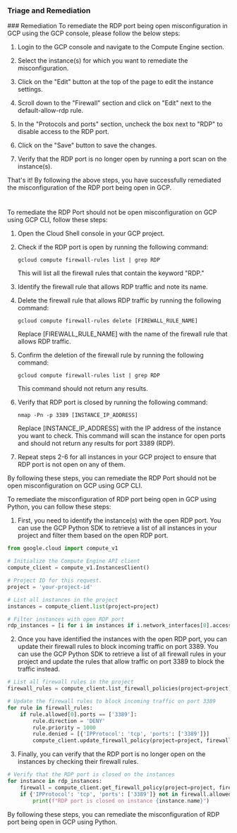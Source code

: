 
### Triage and Remediation
<Tabs>
<Tab title='Remediation'>
### Remediation

<AccordionGroup>
<Accordion title='Using Console' defaultOpen='true'>
To remediate the RDP port being open misconfiguration in GCP using the GCP console, please follow the below steps:

1. Login to the GCP console and navigate to the Compute Engine section.

2. Select the instance(s) for which you want to remediate the misconfiguration.

3. Click on the "Edit" button at the top of the page to edit the instance settings.

4. Scroll down to the "Firewall" section and click on "Edit" next to the default-allow-rdp rule.

5. In the "Protocols and ports" section, uncheck the box next to "RDP" to disable access to the RDP port.

6. Click on the "Save" button to save the changes.

7. Verify that the RDP port is no longer open by running a port scan on the instance(s).

That's it! By following the above steps, you have successfully remediated the misconfiguration of the RDP port being open in GCP.

#
</Accordion>

<Accordion title='Using CLI'>
To remediate the RDP Port should not be open misconfiguration on GCP using GCP CLI, follow these steps:

1. Open the Cloud Shell console in your GCP project.

2. Check if the RDP port is open by running the following command:

   `gcloud compute firewall-rules list | grep RDP`

   This will list all the firewall rules that contain the keyword "RDP."

3. Identify the firewall rule that allows RDP traffic and note its name.

4. Delete the firewall rule that allows RDP traffic by running the following command:

   `gcloud compute firewall-rules delete [FIREWALL_RULE_NAME]`

   Replace [FIREWALL_RULE_NAME] with the name of the firewall rule that allows RDP traffic.

5. Confirm the deletion of the firewall rule by running the following command:

   `gcloud compute firewall-rules list | grep RDP`

   This command should not return any results.

6. Verify that RDP port is closed by running the following command:

   `nmap -Pn -p 3389 [INSTANCE_IP_ADDRESS]`

   Replace [INSTANCE_IP_ADDRESS] with the IP address of the instance you want to check. This command will scan the instance for open ports and should not return any results for port 3389 (RDP).

7. Repeat steps 2-6 for all instances in your GCP project to ensure that RDP port is not open on any of them.

By following these steps, you can remediate the RDP Port should not be open misconfiguration on GCP using GCP CLI.
</Accordion>

<Accordion title='Using Python'>
To remediate the misconfiguration of RDP port being open in GCP using Python, you can follow these steps:

1. First, you need to identify the instance(s) with the open RDP port. You can use the GCP Python SDK to retrieve a list of all instances in your project and filter them based on the open RDP port.

```python
from google.cloud import compute_v1

# Initialize the Compute Engine API client
compute_client = compute_v1.InstancesClient()

# Project ID for this request.
project = 'your-project-id'  

# List all instances in the project
instances = compute_client.list(project=project)

# Filter instances with open RDP port
rdp_instances = [i for i in instances if i.network_interfaces[0].access_configs[0].nat_ip_port_range == '3389']
```

2. Once you have identified the instances with the open RDP port, you can update their firewall rules to block incoming traffic on port 3389. You can use the GCP Python SDK to retrieve a list of all firewall rules in your project and update the rules that allow traffic on port 3389 to block the traffic instead.

```python
# List all firewall rules in the project
firewall_rules = compute_client.list_firewall_policies(project=project)

# Update the firewall rules to block incoming traffic on port 3389
for rule in firewall_rules:
    if rule.allowed[0].ports == ['3389']:
        rule.direction = 'DENY'
        rule.priority = 1000
        rule.denied = [{'IPProtocol': 'tcp', 'ports': ['3389']}]
        compute_client.update_firewall_policy(project=project, firewall_policy=rule)
```

3. Finally, you can verify that the RDP port is no longer open on the instances by checking their firewall rules.

```python
# Verify that the RDP port is closed on the instances
for instance in rdp_instances:
    firewall = compute_client.get_firewall_policy(project=project, firewall_policy='default-allow-rdp')
    if {'IPProtocol': 'tcp', 'ports': ['3389']} not in firewall.allowed:
        print(f"RDP port is closed on instance {instance.name}")
```

By following these steps, you can remediate the misconfiguration of RDP port being open in GCP using Python.
</Accordion>

</AccordionGroup>
</Tab>
</Tabs>
